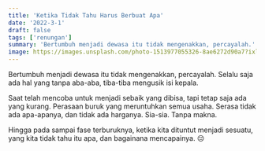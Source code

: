 ```yaml
---
title: 'Ketika Tidak Tahu Harus Berbuat Apa'
date: '2022-3-1'
draft: false
tags: ['renungan']
summary: 'Bertumbuh menjadi dewasa itu tidak mengenakkan, percayalah.'
image: https://images.unsplash.com/photo-1513977055326-8ae6272d90a7?ixlib=rb-1.2.1&ixid=MnwxMjA3fDB8MHxwaG90by1wYWdlfHx8fGVufDB8fHx8&fit=crop&auto=format
---
```


Bertumbuh menjadi dewasa itu tidak mengenakkan, percayalah. Selalu saja ada hal yang tanpa aba-aba,
tiba-tiba mengusik isi kepala.

Saat telah mencoba untuk menjadi sebaik yang dibisa, tapi tetap saja ada yang kurang. Perasaan buruk
yang meruntuhkan semua usaha. Serasa tidak ada apa-apanya, dan tidak ada harganya. Sia-sia. Tanpa
makna.

Hingga pada sampai fase terburuknya, ketika kita dituntut menjadi sesuatu, yang kita tidak tahu itu
apa, dan bagainana mencapainya. 😔
